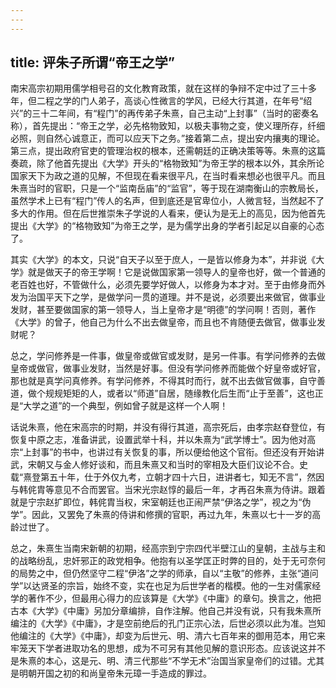 ```yaml
---
---
---
```

title: 评朱子所谓“帝王之学”
---




南宋高宗初期用儒学相号召的文化教育政策，就在这样的争辩不定中过了三十多年，但二程之学的门人弟子，高谈心性微言的学风，已经大行其道，在年号“绍兴”的三十二年间，有“程门”的再传弟子朱熹，自己主动“上封事”（当时的密奏名称），首先提出：“帝王之学，必先格物致知，以极夫事物之变，使义理所存，纤细必照，则自然心诚意正，而可以应天下之务。”接着第二点，提出安内攘夷的理论。第三点，提出政府官吏的管理治权的根本，还需朝廷的正确决策等等。朱熹的这篇奏疏，除了他首先提出《大学》开头的“格物致知”为帝王学的根本以外，其余所论国家天下为政之道的见解，不但现在看来很平凡，在当时看来想必也很平凡。而且朱熹当时的官职，只是一个“监南岳庙”的“监官”，等于现在湖南衡山的宗教局长，虽然学术上已有“程门”传人的名声，但到底还是官卑位小，人微言轻，当然起不了多大的作用。但在后世推崇朱子学说的人看来，便认为是无上的高见，因为他首先提出《大学》的“格物致知”为帝王之学，是为儒学出身的学者引起足以自豪的心态了。

其实《大学》的本文，只说“自天子以至于庶人，一是皆以修身为本”，并非说《大学》就是做天子的帝王学啊！它是说做国家第一领导人的皇帝也好，做一个普通的老百姓也好，不管做什么，必须先要学好做人，以修身为本才对。至于由修身而外发为治国平天下之学，是做学问一贯的道理。并不是说，必须要出来做官，做事业发财，甚至要做国家的第一领导人，当上皇帝才是“明德”的学问啊！否则，著作《大学》的曾子，他自己为什么不出去做皇帝，而且也不肯随便去做官，做事业发财呢？

总之，学问修养是一件事，做皇帝或做官或发财，是另一件事。有学问修养的去做皇帝或做官，做事业发财，当然是好事。但没有学问修养而能做个好皇帝或好官，那也就是真学问真修养。有学问修养，不得其时而行，就不出去做官做事，自守善道，做个规规矩矩的人，或者以“师道”自居，随缘教化后生而“止于至善”，这也正是“大学之道”的一个典型，例如曾子就是这样一个人啊！

话说朱熹，他在宋高宗的时期，并没有得行其道，高宗死后，由孝宗赵昚登位，有恢复中原之志，准备讲武，设置武举十科，并以朱熹为“武学博士”。因为他对高宗“上封事”的书中，也讲过有关恢复的事，所以便给他这个官衔。但还没有开始讲武，宋朝又与金人修好谈和，而且朱熹又和当时的宰相及大臣们议论不合。史载“熹登第五十年，仕于外仅九考，立朝才四十六日，进讲者七，知无不言”，然因与韩侂胄等意见不合而罢官。当宋光宗赵惇的最后一年，才再召朱熹为侍讲。跟着就是宁宗赵扩即位，韩侂胄当权，宋室朝廷也正闹严禁“伊洛之学”，视之为“伪学”。因此，又罢免了朱熹的侍讲和修撰的官职，再过九年，朱熹以七十一岁的高龄过世了。

总之，朱熹生当南宋新朝的初期，经高宗到宁宗四代半壁江山的皇朝，主战与主和的战略纷乱，忠奸邪正的政党相争。他抱有以圣学匡正时弊的目的，处于无可奈何的局势之中，但仍然坚守二程“伊洛”之学的师承，自以“主敬”的修养，主张“道问学”以达贤圣的宗旨，始终不变，实在也足为后世学者的楷模。他的一生对儒家经学的著作不少，但最用心得力的应该算是《大学》《中庸》的章句。换言之，他把古本《大学》《中庸》另加分章编排，自作注解。他自己并没有说，只有我朱熹所编注的《大学》《中庸》，才是空前绝后的孔门正宗心法，后世必须以此为准。岂知他编注的《大学》《中庸》，却变为后世元、明、清六七百年来的御用范本，用它来牢笼天下学者进取功名的思想，成为不可另有其他见解的意识形态。应该说这并不是朱熹的本心，这是元、明、清三代那些“不学无术”治国当家皇帝们的过错。尤其是明朝开国之初的和尚皇帝朱元璋一手造成的罪过。